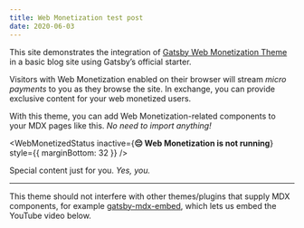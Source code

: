 ```yaml
---
title: Web Monetization test post
date: 2020-06-03
---
```


This site demonstrates the integration of [Gatsby Web Monetization Theme](https://github.com/ekafyi/gatsby-theme-web-monetization/) in a basic blog site using Gatsby’s official starter.

Visitors with Web Monetization enabled on their browser will stream _micro payments_ to you as they browse the site. In exchange, you can provide exclusive content for your web monetized users.

With this theme, you can add Web Monetization-related components to your MDX pages like this. _No need to import anything!_

<WebMonetizedStatus
  inactive={<strong>😔 Web Monetization is not running</strong>}
  style={{ marginBottom: 32 }}
/>

<WebMonetizedPaywall />

<IfWebMonetized>

Special content just for you. _Yes, you._

</IfWebMonetized>

---

This theme should not interfere with other themes/plugins that supply MDX components, for example [gatsby-mdx-embed](https://gatsby-mdx-embed.netlify.com/), which lets us embed the YouTube video below.

<YouTube youTubeId="dQw4w9WgXcQ" />
